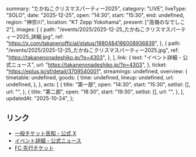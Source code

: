   summary: "たかねこクリスマスパーティー2025",
  category: "LIVE",
  liveType: "SOLO",
  date: "2025-12-25",
  open: "14:30",
  start: "15:30",
  end: undefined,
  region: "神奈川",
  location: "KT Zepp Yokohama",
  present: ["高嶺のなでしこ2"],
  images: [
    {
      path: "/events/2025/2025-12-25_たかねこクリスマスパーティー2025_詳細.jpg",
      ref: "https://x.com/takanenofficial/status/1980484186008936839",
    },
    {
      path: "/events/2025/2025-12-25_たかねこクリスマスパーティー2025.jpg",
      ref: "https://takanenonadeshiko.jp/?p=4303",
    },
  ],
  link: {
    text: "イベント詳細 - 公式ニュース",
    url: "https://takanenonadeshiko.jp/?p=4303",
  },
  ticket: "https://eplus.jp/sf/detail/3709540001",
  streamings: undefined,
  overview: {
    timetable: undefined,
    goods: {
      time: undefined,
      lineup: undefined,
      url: undefined,
    },
  },
  acts: [
    {
      title: "第一部",
      open: "14:30",
      start: "15:30",
      setlist: [],
      url: "",
    },
    {
      title: "第二部",
      open: "18:30",
      start: "19:30",
      setlist: [],
      url: "",
    },
  ],
  updatedAt: "2025-10-24",
};

## リンク

- [一般チケット告知 - 公式 X](https://x.com/takanenofficial/status/1980484186008936839)
- [イベント詳細 - 公式ニュース](https://takanenonadeshiko.jp/?p=4303)
- [FC 先行チケット](https://takanekofc.com/topics/public/_/vnui2qh8mbpnp958.html)
